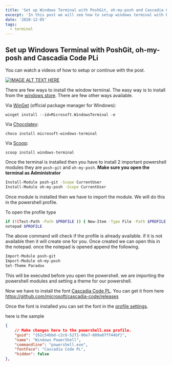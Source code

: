 ```yaml
---
title: 'Set up Windows Terminal with PoshGit, oh-my-posh and Cascadia Code PL'
excerpt: 'In this post we will see how to setup windows terminal with PoshGit and oh-my-posh to make the terminal more productive'
date: '2020-12-05'
tags:
  - terminal
---
```


<YoutubeVideo videoId={props.videoId} />

<TOCInline toc={props.toc} asDisclosure />

## Set up Windows Terminal with PoshGit, oh-my-posh and Cascadia Code PLi

You can watch a videos of how to setup or continue with the post.

[![IMAGE ALT TEXT HERE](https://img.youtube.com/vi/cJ7oINPF2mo/0.jpg)](https://www.youtube.com/watch?v=cJ7oINPF2mo)

There are few ways to install the window terminal. The easy way is to install from the [windows store](https://aka.ms/terminal). There are few other ways available.

Via [WinGet][winget] (official package manager for Windows):

```
winget install --id=Microsoft.WindowsTerminal -e
```

Via [Chocolatey][chocolatey]:

```
choco install microsoft-windows-terminal
```

Via [Scoop][scoop]:

```
scoop install windows-terminal
```

Once the terminal is installed then you have to install 2 important powershell modules they are `posh-git` and `oh-my-posh`. **Make sure you open the terminal as Administrator**

```bash
Install-Module posh-git -Scope CurrentUser
Install-Module oh-my-posh -Scope CurrentUser
```

Once module is installed then we have to import the module. We will do this in the powershell profile.

To open the profile type

```bash
if (!(Test-Path -Path $PROFILE )) { New-Item -Type File -Path $PROFILE -Force }
notepad $PROFILE
```

The above command will check if the profile is already available. if it is not available then it will create one for you. Once created we can open this in the notepad. once the notepad is opened append the following.

```bash
Import-Module posh-git
Import-Module oh-my-posh
Set-Theme Paradox
```

This will be executed before you open the powershell. we are importing the powershell modules and setting a theme for our powershell.

Now we have to install the font [Cascadia Code PL](https://github.com/microsoft/cascadia-code/releases). You can get it from here https://github.com/microsoft/cascadia-code/releases

Once the font is installed you can set the font in the [profile settings](https://docs.microsoft.com/en-us/windows/terminal/customize-settings/profile-settings).

here is the sample

```json
{
    // Make changes here to the powershell.exe profile.
    "guid": "{61c54bbd-c2c6-5271-96e7-009a87ff44bf}",
    "name": "Windows PowerShell",
    "commandline": "powershell.exe",
    "fontFace": "Cascadia Code PL",
    "hidden": false
},
```

[scoop]: https://scoop.sh/
[scoop-extras]: https://github.com/lukesampson/scoop/wiki/Buckets
[windowsterminal]: https://github.com/microsoft/terminal
[winget]: https://github.com/microsoft/winget-cli/
[chocolatey]: https://chocolatey.org/
